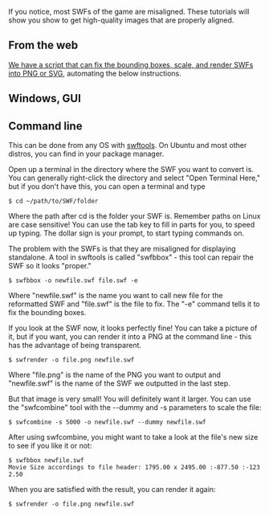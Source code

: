 If you notice, most SWFs of the game are misaligned. These tutorials will show you show to get high-quality images that are properly aligned.

==From the web==

[http://clubpenguinwiki.info/scripts/swfrender/ We have a script that can fix the bounding boxes, scale, and render SWFs into PNG or SVG], automating the below instructions.

==Windows, GUI==

<!-- import from http://www.clubpenguinwiki.info/w/index.php?title=Club_Penguin_Wiki:SWFs_Guide -->

==Command line==

This can be done from any OS with [http://swftools.org/ swftools]. On Ubuntu and most other distros, you can find in your package manager.

Open up a terminal in the directory where the SWF you want to convert is. You can generally right-click the directory and select "Open Terminal Here," but if you don't have this, you can open a terminal and type

 $ cd ~/path/to/SWF/folder

Where the path after cd is the folder your SWF is. Remember paths on Linux are case sensitive! You can use the tab key to fill in parts for you, to speed up typing. The dollar sign is your prompt, to start typing commands on.

The problem with the SWFs is that they are misaligned for displaying standalone. A tool in swftools is called "swfbbox" - this tool can repair the SWF so it looks "proper."

 $ swfbbox -o newfile.swf file.swf -e

Where "newfile.swf" is the name you want to call new file for the reformatted SWF and "file.swf" is the file to fix. The "-e" command tells it to fix the bounding boxes.

If you look at the SWF now, it looks perfectly fine! You can take a picture of it, but if you want, you can render it into a PNG at the command line - this has the advantage of being transparent.

 $ swfrender -o file.png newfile.swf

Where "file.png" is the name of the PNG you want to output and "newfile.swf" is the name of the SWF we outputted in the last step.

But that image is very small! You will definitely want it larger. You can use the "swfcombine" tool with the --dummy and -s parameters to scale the file:

 $ swfcombine -s 5000 -o newfile.swf --dummy newfile.swf

After using swfcombine, you might want to take a look at the file's new size to see if you like it or not:

 $ swfbbox newfile.swf
 Movie Size accordings to file header: 1795.00 x 2495.00 :-877.50 :-1232.50

When you are satisfied with the result, you can render it again:

 $ swfrender -o file.png newfile.swf
